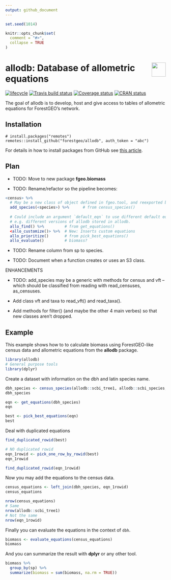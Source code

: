 ```yaml
---
output: github_document
---
```


<!-- README.md is generated from README.Rmd. Please edit that file -->

```r
set.seed(1014)

knitr::opts_chunk$set(
  comment = "#>",
  collapse = TRUE
)
```

# <img src="https://i.imgur.com/39pvr4n.png" align="right" height=44 /> allodb: Database of allometric equations

[![lifecycle](https://img.shields.io/badge/lifecycle-experimental-orange.svg)](https://www.tidyverse.org/lifecycle/#experimental)
[![Travis build status](https://travis-ci.org/forestgeo/allodb.svg?branch=master)](https://travis-ci.org/forestgeo/allodb)
[![Coverage status](https://coveralls.io/repos/github/forestgeo/allodb/badge.svg)](https://coveralls.io/r/forestgeo/allodb?branch=master)
[![CRAN status](https://www.r-pkg.org/badges/version/allodb)](https://cran.r-project.org/package=allodb)

The goal of allodb is to develop, host and give access to tables of allometric equations for ForestGEO's network.

## Installation

```
# install.packages("remotes")
remotes::install_github("forestgeo/allodb", auth_token = "abc")
```

For details in how to install packages from GitHub see [this article](https://fgeo.netlify.com/2018/02/05/2018-02-05-installing-packages-from-github/).


## Plan

* TODO: Move to new package __fgeo.biomass__

* TODO: Rename/refactor so the pipeline becomes:

```R
<census> %>% 
  # May be a new class of object defined in fgeo.tool, and reexported by allo
  add_species(<species>) %>%      # from census_species()
  
  # Could include an argument `default_eqn` to use different default equations,
  # e.g. different versions of allodb stored in allodb.
  allo_find() %>%         # from get_equations()
  <allo_customize()> %>%  # New: Inserts custom equations
  allo_prioritize()       # from pick_best_equations()
  allo_evaluate()         # biomass?
```

* TODO: Rename column from sp to species.

* TODO: Document when a function creates or uses an S3 class.



ENHANCEMENTS

* TODO: add_species may be a generic with methods for census and vft -- which
should be classified from reading with read_censuses, as_censuses.

* Add class vft and taxa to read_vft() and read_taxa().

* Add methods for filter() (and maybe the other 4 main verbes) so that new
classes aren't dropped.







## Example

This example shows how to to calculate biomass using ForestGEO-like census data and allometric equations from the __allodb__ package.

```r
library(allodb)
# General purpose tools
library(dplyr)
```

Create a dataset with information on the dbh and latin species name.

```r
dbh_species <- census_species(allodb::scbi_tree1, allodb::scbi_species, "scbi")
dbh_species
```

```r
eqn <- get_equations(dbh_species)
eqn
```

```r
best <- pick_best_equations(eqn)
best
```

Deal with duplicated equations

```r
find_duplicated_rowid(best)
```

```r
# NO duplicated rowid
eqn_1rowid <- pick_one_row_by_rowid(best)
eqn_1rowid

find_duplicated_rowid(eqn_1rowid)
```

Now you may add the equations to the census data.

```r
census_equations <- left_join(dbh_species, eqn_1rowid)
census_equations
```

```r
nrow(census_equations)
# Same 
nrow(allodb::scbi_tree1)
# Not the same 
nrow(eqn_1rowid)
```

Finally you can evaluate the equations in the context of `dbh`.

```r
biomass <- evaluate_equations(census_equations)
biomass
```

And you can summarize the result with __dplyr__ or any other tool.

```r
biomass %>% 
  group_by(sp) %>% 
  summarize(biomass = sum(biomass, na.rm = TRUE))
```

